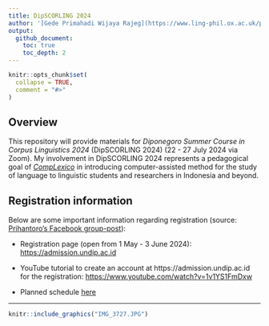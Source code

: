 ```yaml
---
title: DipSCORLING 2024
author: '[Gede Primahadi Wijaya Rajeg](https://www.ling-phil.ox.ac.uk/people/gede-rajeg) <a itemprop="sameAs" content="https://orcid.org/0000-0002-2047-8621" href="https://orcid.org/0000-0002-2047-8621" target="orcid.widget" rel="noopener noreferrer" style="vertical-align:top;"><img src="https://orcid.org/sites/default/files/images/orcid_16x16.png" style="width:1em;margin-right:.5em;" alt="ORCID iD icon"></a>'
output:
  github_document:
    toc: true
    toc_depth: 2
---
```


<!-- README.md is generated from README.Rmd. Please edit that file -->

```r
knitr::opts_chunk$set(
  collapse = TRUE,
  comment = "#>"
)
```


<!-- badges: start -->
<!-- badges: end -->

## Overview

This repository will provide materials for *Diponegoro Summer Course in Corpus Linguistics 2024* (DipSCORLING 2024) (22 - 27 July 2024 via Zoom). My involvement in DipSCORLING 2024 represents a pedagogical goal of [*CompLexico*](https://github.com/complexico) in introducing computer-assisted method for the study of language to linguistic students and researchers in Indonesia and beyond.

## Registration information

Below are some important information regarding registration (source: [Prihantoro's Facebook group-post](https://www.facebook.com/groups/471206953085498/permalink/2325617937644381/)):

- Registration page (open from 1 May - 3 June 2024): [https://admission.undip.ac.id](https://admission.undip.ac.id)

- YouTube tutorial to create an account at https://admission.undip.ac.id for the registration: [https://www.youtube.com/watch?v=1v1YS1FmDxw](https://www.youtube.com/watch?v=1v1YS1FmDxw)

- Planned schedule [here](https://docs.google.com/document/d/1KQHpSOUkBb7DDr_VB1XMvGZ8zUulzJvwF0to2l-ZhFA/mobilebasic?)

------------

```r
knitr::include_graphics("IMG_3727.JPG")
```
